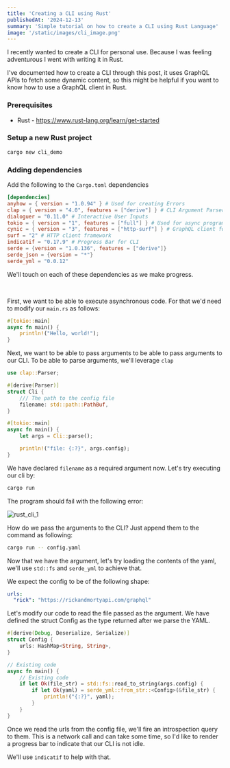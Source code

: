 ```yaml
---
title: 'Creating a CLI using Rust'
publishedAt: '2024-12-13'
summary: 'Simple tutorial on how to create a CLI using Rust Language'
image: '/static/images/cli_image.png'
---
```


I recently wanted to create a CLI for personal use. Because I was feeling adventurous I went with writing it in Rust.

I've documented how to create a CLI through this post, it uses GraphQL APIs to fetch some dynamic content, so this might be helpful
if you want to know how to use a GraphQL client in Rust.

### Prerequisites

* Rust - https://www.rust-lang.org/learn/get-started

### Setup a new Rust project

```bash
cargo new cli_demo
```

### Adding dependencies

Add the following to the `Cargo.toml` dependencies

```toml
[dependencies]
anyhow = { version = "1.0.94" } # Used for creating Errors
clap = { version = "4.0", features = ["derive"] } # CLI Argument Parser
dialoguer = "0.11.0" # Interactive User Inputs
tokio = { version = "1", features = ["full"] } # Used for async programming
cynic = { version = "3", features = ["http-surf"] } # GraphQL client for rust
surf = "2" # HTTP client framework
indicatif = "0.17.9" # Progress Bar for CLI
serde = {version = "1.0.136", features = ["derive"]}
serde_json = {version = "*"}
serde_yml = "0.0.12"
```

We'll touch on each of these dependencies as we make progress.

<br />

First, we want to be able to execute asynchronous code. For that we'd need to modify our `main.rs` as follows:

```rust
#[tokio::main]
async fn main() {
    println!("Hello, world!");
}
```

Next, we want to be able to pass arguments to be able to pass arguments to our CLI.
To be able to parse arguments, we'll leverage `clap`

```rust
use clap::Parser;

#[derive(Parser)]
struct Cli {
    /// The path to the config file
    filename: std::path::PathBuf,
}

#[tokio::main]
async fn main() {
    let args = Cli::parse();

    println!("file: {:?}", args.config);
}
```

We have declared `filename` as a required argument now. Let's try executing our cli by:

```bash
cargo run
```

The program should fail with the following error:

![rust_cli_1](/static/images/rust-cli/cli_1.png)

How do we pass the arguments to the CLI? Just append them to the command as following:

```bash
cargo run -- config.yaml
```

Now that we have the argument, let's try loading the contents of the yaml, we'll use `std::fs` and `serde_yml` to achieve that.

We expect the config to be of the following shape:

```yaml
urls:
  "rick": "https://rickandmortyapi.com/graphql"
```

Let's modify our code to read the file passed as the argument.
We have defined the struct Config as the type returned after we parse the YAML. 



```rust
#[derive(Debug, Deserialize, Serialize)]
struct Config {
    urls: HashMap<String, String>,
}

// Existing code
async fn main() {
    // Existing code
    if let Ok(file_str) = std::fs::read_to_string(args.config) {
        if let Ok(yaml) = serde_yml::from_str::<Config>(&file_str) {
            println!("{:?}", yaml);
        }
    }
}
```


Once we read the urls from the config file, we'll fire an introspection query to them.
This is a network call and can take some time, so I'd like to render a progress bar to indicate that our CLI is not idle.

We'll use `indicatif` to help with that.

